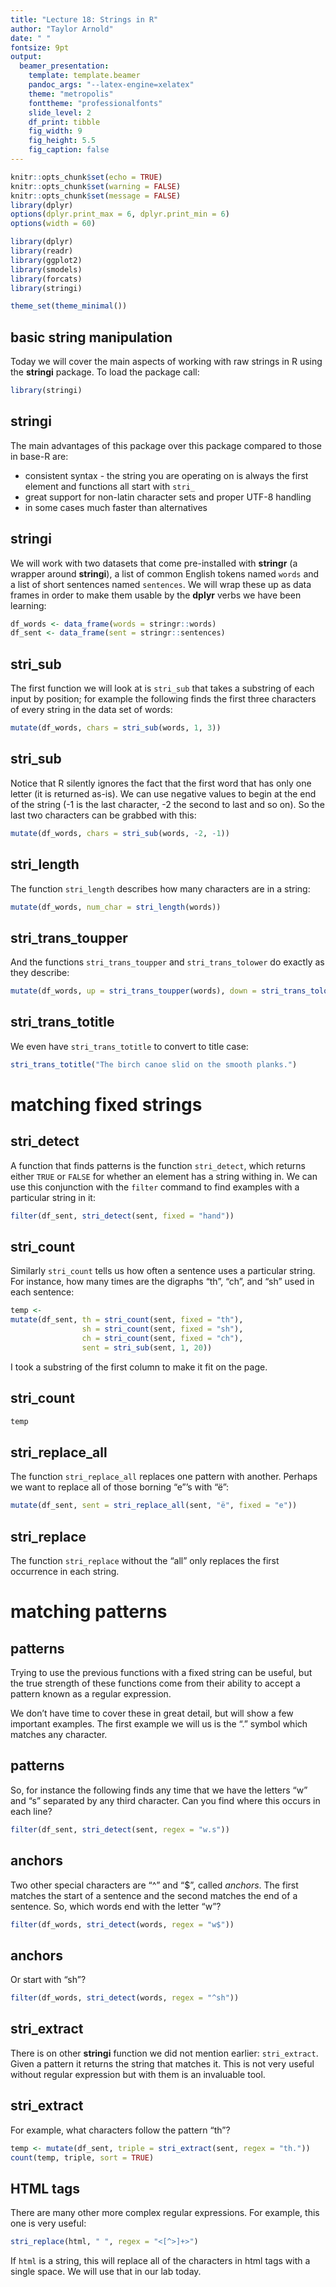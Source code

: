 ```yaml
---
title: "Lecture 18: Strings in R"
author: "Taylor Arnold"
date: " "
fontsize: 9pt
output:
  beamer_presentation:
    template: template.beamer
    pandoc_args: "--latex-engine=xelatex"
    theme: "metropolis"
    fonttheme: "professionalfonts"
    slide_level: 2
    df_print: tibble
    fig_width: 9
    fig_height: 5.5
    fig_caption: false
---
```


```r
knitr::opts_chunk$set(echo = TRUE)
knitr::opts_chunk$set(warning = FALSE)
knitr::opts_chunk$set(message = FALSE)
library(dplyr)
options(dplyr.print_max = 6, dplyr.print_min = 6)
options(width = 60)

library(dplyr)
library(readr)
library(ggplot2)
library(smodels)
library(forcats)
library(stringi)

theme_set(theme_minimal())
```

## basic string manipulation

Today we will cover the main aspects of working with raw
strings in R using the **stringi** package. To load
the package call:
```r
library(stringi)
```
## stringi

The main advantages of this package over this package compared
to those in base-R are:

* consistent syntax - the string you are operating on is always
the first element and functions all start with `stri_`
* great support for non-latin character sets and proper UTF-8
handling
* in some cases much faster than alternatives

## stringi

We will work with two datasets that come pre-installed with
**stringr** (a wrapper around **stringi**), a list of common
English tokens named `words` and a list of short sentences
named `sentences`. We will wrap these up as data frames in
order to make them usable by the **dplyr** verbs we have
been learning:

```r
df_words <- data_frame(words = stringr::words)
df_sent <- data_frame(sent = stringr::sentences)
```

## stri_sub

The first function we will look at is `stri_sub` that takes
a substring of each input by position; for example the following
finds the first three characters of every string in the data
set of words:

```r
mutate(df_words, chars = stri_sub(words, 1, 3))
```

## stri_sub

Notice that R silently ignores the fact that the first word
that has only one letter (it is returned as-is).
We can use negative values to begin at the end of the string
(-1 is the last character, -2 the second to last and so on).
So the last two characters can be grabbed with this:

```r
mutate(df_words, chars = stri_sub(words, -2, -1))
```

## stri_length

The function `stri_length` describes how many characters are
in a string:

```r
mutate(df_words, num_char = stri_length(words))
```

## stri_trans_toupper

And the functions `stri_trans_toupper` and `stri_trans_tolower` do exactly
as they describe:

```r
mutate(df_words, up = stri_trans_toupper(words), down = stri_trans_tolower(words))
```

## stri_trans_totitle

We even have `stri_trans_totitle` to convert to title case:

```r
stri_trans_totitle("The birch canoe slid on the smooth planks.")
```

# matching fixed strings

## stri_detect

A function that finds patterns is the function
`stri_detect`, which returns either `TRUE` or `FALSE`
for whether an element has a string withing in. We
can use this conjunction with the `filter` command
to find examples with a particular string in it:

```r
filter(df_sent, stri_detect(sent, fixed = "hand"))
```

## stri_count

Similarly `stri_count` tells us how often a sentence
uses a particular string. For instance, how many times
are the digraphs "th", "ch", and "sh" used in each
sentence:

```r
temp <-
mutate(df_sent, th = stri_count(sent, fixed = "th"),
                sh = stri_count(sent, fixed = "sh"),
                ch = stri_count(sent, fixed = "ch"),
                sent = stri_sub(sent, 1, 20))
```

I took a substring of the first column to make it fit on
the page.

## stri_count

```r
temp
```

## stri_replace_all

The function `stri_replace_all` replaces one pattern with
another. Perhaps we want to replace all of those borning
"e"'s with "ë":

```r
mutate(df_sent, sent = stri_replace_all(sent, "ë", fixed = "e"))
```

## stri_replace

The function `stri_replace` without the "all" only replaces
the first occurrence in each string.

# matching patterns

## patterns

Trying to use the previous functions with a fixed string
can be useful, but the true strength of these functions
come from their ability to accept a pattern known as a
regular expression.

We don't have time to cover these in great detail, but
will show a few important examples. The first example we
will us is the "." symbol which matches any character.

## patterns

So, for instance the following finds any time that we have
the letters "w" and "s" separated by any third character.
Can you find where this occurs in each line?

```r
filter(df_sent, stri_detect(sent, regex = "w.s"))
```

## anchors

Two other special characters are "^" and "$",
called *anchors*. The first matches  the start of a
sentence and the second matches the end of a sentence. So, which words
end with the letter "w"?

```r
filter(df_words, stri_detect(words, regex = "w$"))
```

## anchors

Or start with "sh"?

```r
filter(df_words, stri_detect(words, regex = "^sh"))
```

## stri_extract

There is on other **stringi** function we did not mention
earlier: `stri_extract`. Given a pattern it returns the
string that matches it. This is not very useful without
regular expression but with them is an invaluable tool.

## stri_extract

For example, what characters follow the pattern "th"?

```r
temp <- mutate(df_sent, triple = stri_extract(sent, regex = "th."))
count(temp, triple, sort = TRUE)
```

## HTML tags

There are many other more complex regular expressions. For
example, this one is very useful:

```r
stri_replace(html, " ", regex = "<[^>]+>")
```

If `html` is a string, this will replace all of the characters
in html tags with a single space. We will use that in our lab
today.


